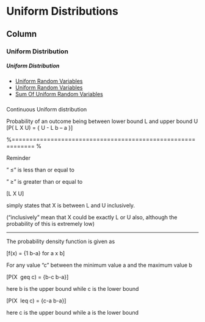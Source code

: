 Uniform Distributions {data-navmenu="Continuous Distributions"}
=====================================

Column {.tabset}
-------------------------------------------------





### Uniform Distribution

<h5>Uniform Distribution</h5>

* <a href= "https://www.youtube.com/watch?v=lxQEM8J8VrU">Uniform Random Variables</a>
* <a href = "https://youtu.be/093X1SWd1cg/">Uniform Random Variables</a>
* <a href = "https://youtu.be/OBIUmaHGgfA/"> Sum Of Uniform Random Variables </a>


###

Continuous Uniform distribution

\begin{description}
\item[L] lower bound of an interval
\item[U] upper bound of an interval
\end{description}
Probability of an outcome being between lower bound L and upper bound U
\[P( L \leq X \leq U)  =  { U - L \over  b – a }\]

%============================================================ %


Reminder

" $\leq$" is less than or equal to

" $\geq$" is greater than or equal to


\[L \leq X \leq U\]

simply states that X is between L and U inclusively.

("inclusively" mean that X could be exactly L or U also, although the probability of this is extremely low)


------------------------------------------------------------------------------------------------

The probability density function is given as

\[f(x) = {1 \over b-a} for a \leq x \leq b\]

For any value "c" between the minimum value a and the maximum value b

\[P(X \ geq c) = {b-c \over b-a}\]

here b is the upper bound while c is the lower bound


\[P(X \ leq c) = {c-a \over b-a}\]

here c is the upper bound while a is the lower bound
